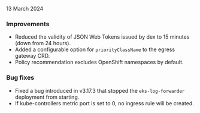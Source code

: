
13 March 2024

### Improvements

* Reduced the validity of JSON Web Tokens issued by dex to 15 minutes (down from 24 hours).
* Added a configurable option for `priorityClassName` to the egress gateway CRD.
* Policy recommendation excludes OpenShift namespaces by default.

### Bug fixes

* Fixed a bug introduced in v3.17.3 that stopped the `eks-log-forwarder` deployment from starting.
* If kube-controllers metric port is set to 0, no ingress rule will be created.
